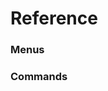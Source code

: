 # Reference


### Menus
<ul className='grid grid-cols-1 md:grid-cols-2 lg:grid-cols-3 xl:grid-cols-4 gap-4 -ml-6'>
<ReferenceCard
    title="crypto"
    description="search, price, historical"
    url="reference/crypto"
/><ReferenceCard
    title="economy"
    description="gdp, calendar, risk_premium, cpi, nominal, forecast, real"
    url="reference/economy"
/><ReferenceCard
    title="derivatives"
    description="options, unusual, chains"
    url="reference/derivatives"
/><ReferenceCard
    title="news"
    description="company, world"
    url="reference/news"
/><ReferenceCard
    title="fixedincome"
    description="corporate, rate, government, sofr, spreads, spot_rates, commercial_paper, ice_bofa, hqm, moody,..."
    url="reference/fixedincome"
/><ReferenceCard
    title="equity"
    description="search, calendar, estimates, discovery, fundamental, ownership, price, darkpool, shorts, compare,..."
    url="reference/equity"
/><ReferenceCard
    title="index"
    description="available, constituents, market"
    url="reference/index"
/><ReferenceCard
    title="etf"
    description="search, discovery, holdings, info, sectors, holdings_date, holdings_performance, countries,..."
    url="reference/etf"
/><ReferenceCard
    title="currency"
    description="search, price, historical"
    url="reference/currency"
/><ReferenceCard
    title="regulators"
    description="sec, cftc, schema_files, sic_search, symbol_map, institutions_search, cik_map, rss_litigation"
    url="reference/regulators"
/>
</ul>

### Commands
<ul className='grid grid-cols-1 md:grid-cols-2 lg:grid-cols-3 xl:grid-cols-4 gap-4 -ml-6'>
<ReferenceCard
    title="last"
    description="Get latest data point by providing symbol and field tag."
    url="reference/last"
    command
/><ReferenceCard
    title="hist"
    description="Get historical data by providing symbol and field tag."
    url="reference/hist"
    command
/>
</ul>

